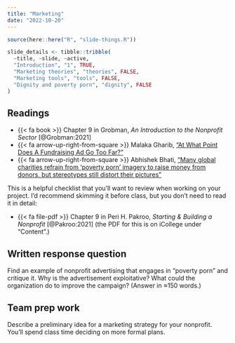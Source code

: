 ```yaml
---
title: "Marketing"
date: "2022-10-20"
---
```


```r
source(here::here("R", "slide-things.R"))

slide_details <- tibble::tribble(
  ~title, ~slide, ~active,
  "Introduction", "1", TRUE,
  "Marketing theories", "theories", FALSE,
  "Marketing tools", "tools", FALSE,
  "Dignity and poverty porn", "dignity", FALSE
)
```

## Readings

- {{< fa book >}} Chapter 9 in Grobman, *An Introduction to the Nonprofit Sector* [@Grobman:2021]
- {{< fa arrow-up-right-from-square >}} Malaka Gharib, ["At What Point Does A Fundraising Ad Go Too Far?"](https://www.npr.org/sections/goatsandsoda/2015/09/30/439162849/at-what-point-does-a-fundraising-ad-go-too-far)
- {{< fa arrow-up-right-from-square >}} Abhishek Bhati, ["Many global charities refrain from ‘poverty porn’ imagery to raise money from donors, but stereotypes still distort their pictures"](https://theconversation.com/many-global-charities-refrain-from-poverty-porn-imagery-to-raise-money-from-donors-but-stereotypes-still-distort-their-pictures-171576)

This is a helpful checklist that you'll want to review when working on your project. I'd recommend skimming it before class, but you don't need to read it in detail:

- {{< fa file-pdf >}} Chapter 9 in Peri H. Pakroo, *Starting & Building a Nonprofit* [@Pakroo:2021] (the PDF for this is on iCollege under "Content".)


## Written response question

Find an example of nonprofit advertising that engages in "poverty porn" and critique it. Why is the advertisement exploitative? What could the organization do to improve the campaign? (Answer in ≈150 words.)


## Team prep work

Describe a preliminary idea for a marketing strategy for your nonprofit. You'll spend class time deciding on more formal plans.
